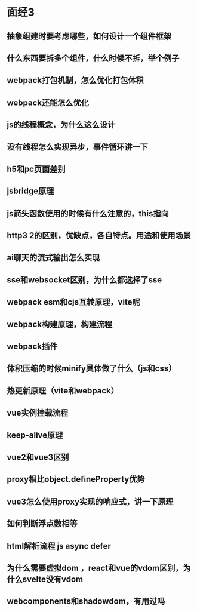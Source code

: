 # 面经3

## 抽象组建时要考虑哪些，如何设计一个组件框架

## 什么东西要拆多个组件，什么时候不拆，举个例子

## webpack打包机制，怎么优化打包体积

## webpack还能怎么优化

## js的线程概念，为什么这么设计

## 没有线程怎么实现异步，事件循环讲一下

## h5和pc页面差别

## jsbridge原理

## js箭头函数使用的时候有什么注意的，this指向

## http3 2的区别，优缺点，各自特点。用途和使用场景

## ai聊天的流式输出怎么实现

## sse和websocket区别，为什么都选择了sse

## webpack esm和cjs互转原理，vite呢

## webpack构建原理，构建流程

## webpack插件

## 体积压缩的时候minify具体做了什么（js和css）

## 热更新原理（vite和webpack）

## vue实例挂载流程

## keep-alive原理

## vue2和vue3区别

## proxy相比object.defineProperty优势

## vue3怎么使用proxy实现的响应式，讲一下原理

## 如何判断浮点数相等

## html解析流程 js async defer

## 为什么需要虚拟dom ，react和vue的vdom区别，为什么svelte没有vdom

## webcomponents和shadowdom，有用过吗
